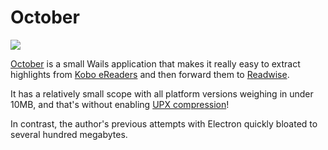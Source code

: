 # October

<p style={{"text-align": "center"}}>
   <img src="/img/showcase/october.webp"/><br/>
</p>

[October](https://october.utf9k.net) is a small Wails application that makes it really easy to extract highlights from [Kobo eReaders](https://en.wikipedia.org/wiki/Kobo_eReader) and then forward them to [Readwise](https://readwise.io).

It has a relatively small scope with all platform versions weighing in under 10MB, and that's without enabling [UPX compression](https://upx.github.io/)!

In contrast, the author's previous attempts with Electron quickly bloated to several hundred megabytes.